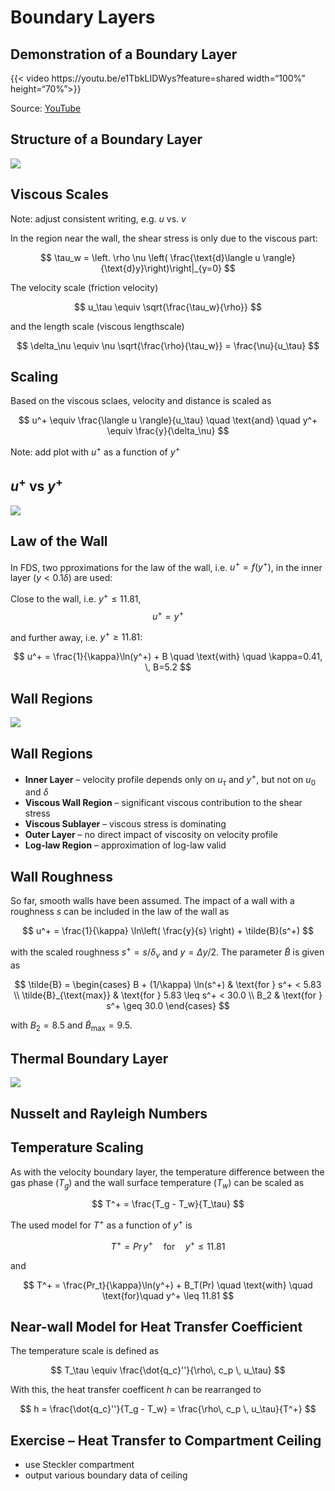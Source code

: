 # Boundary Layers

## Demonstration of a Boundary Layer

{{< video https://youtu.be/e1TbkLIDWys?feature=shared width="100%" height="70%">}}

Source: [YouTube](https://youtu.be/e1TbkLIDWys?feature=shared)

## Structure of a Boundary Layer

![](./figs/Boundary-Layer_overview.png)

## Viscous Scales

Note: adjust consistent writing, e.g. $u$ vs. $v$

In the region near the wall, the shear stress is only due to the viscous part:

$$
\tau_w = \left. \rho \nu \left( \frac{\text{d}\langle u \rangle}{\text{d}y}\right)\right|_{y=0}
$$

The velocity scale (friction velocity)

$$
u_\tau \equiv \sqrt{\frac{\tau_w}{\rho}}
$$

and the length scale (viscous lengthscale)

$$
\delta_\nu \equiv \nu \sqrt{\frac{\rho}{\tau_w}} = \frac{\nu}{u_\tau}
$$

## Scaling

Based on the viscous sclaes, velocity and distance is scaled as

$$
u^+ \equiv \frac{\langle u \rangle}{u_\tau} \quad \text{and} \quad y^+ \equiv \frac{y}{\delta_\nu}
$$

Note: add plot with $u^+$ as a function of $y^+$

## $u^+$ vs $y^+$

![](./figs/Boundary-Layer_u_vs_y.png)

## Law of the Wall

In FDS, two pproximations for the law of the wall, i.e. $u^+ = f(y^+)$, in the inner layer ($y < 0.1\delta$) are used:

Close to the wall, i.e. $y^+ \leq 11.81$,
$$ 
u^+ = y^+
$$

and further away, i.e. $y^+ \geq 11.81$:

$$
u^+ = \frac{1}{\kappa}\ln(y^+) + B \quad \text{with} \quad \kappa=0.41, \, B=5.2
$$

## Wall Regions

![](./figs/Boundary-Layer_regions.png)

## Wall Regions

- **Inner Layer** -- velocity profile depends only on $u_\tau$ and $y^+$, but not on $u_0$ and $\delta$
- **Viscous Wall Region** -- significant viscous contribution to the shear stress
- **Viscous Sublayer** -- viscous stress is dominating
- **Outer Layer** -- no direct impact of viscosity on velocity profile
- **Log-law Region** -- approximation of log-law valid

## Wall Roughness

So far, smooth walls have been assumed. The impact of a wall with a roughness $s$ can be included in the law of the wall as

$$
u^+ = \frac{1}{\kappa} \ln\left( \frac{y}{s} \right) + \tilde{B}(s^+)
$$

with the scaled roughness $s^+ = s / \delta_\nu$ and $y = \Delta y / 2$. The parameter $\tilde{B}$ is given as

$$
\tilde{B} = 
\begin{cases}
B + (1/\kappa) \ln(s^+) & \text{for } s^+ < 5.83 \\
\tilde{B}_{\text{max}} & \text{for } 5.83 \leq s^+ < 30.0 \\
B_2 & \text{for } s^+ \geq 30.0
\end{cases}
$$

with $B_2=8.5$ and $\tilde{B}_{\text{max}} = 9.5$.

## Thermal Boundary Layer

![](./figs/Boundary-Layer_thermal.png)

## Nusselt and Rayleigh Numbers

## Temperature Scaling

As with the velocity boundary layer, the temperature difference between the gas phase ($T_g$) and the wall surface temperature ($T_w$) can be scaled as

$$
T^+ = \frac{T_g - T_w}{T_\tau}
$$

The used model for $T^+$ as a function of $y^+$ is

$$ 
T^+ = Pr\, y^+ \quad \text{for}\quad y^+ \leq 11.81
$$

and

$$ 
T^+ = \frac{Pr_t}{\kappa}\ln(y^+) + B_T(Pr) \quad \text{with} \quad \text{for}\quad y^+ \leq 11.81
$$

## Near-wall Model for Heat Transfer Coefficient

The temperature scale is defined as 

$$
T_\tau \equiv \frac{\dot{q_c}''}{\rho\, c_p \, u_\tau}
$$

With this, the heat transfer coefficent $h$ can be rearranged to 

$$
h = \frac{\dot{q_c}''}{T_g - T_w} = \frac{\rho\, c_p \, u_\tau}{T^+}
$$

## Exercise -- Heat Transfer to Compartment Ceiling

- use Steckler compartment 
- output various boundary data of ceiling